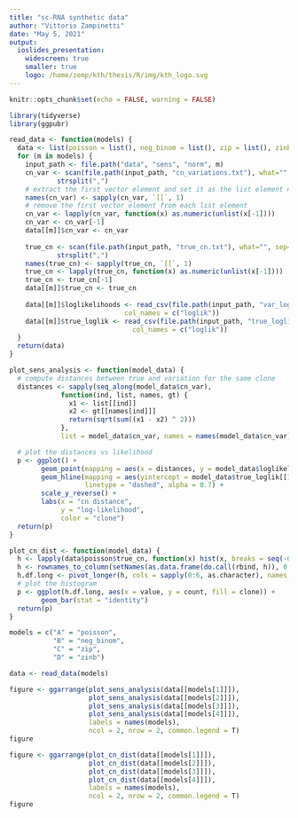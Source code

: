 ```yaml
---
title: "sc-RNA synthetic data"
author: "Vittorio Zampinetti"
date: "May 5, 2021"
output: 
  ioslides_presentation:
    widescreen: true
    smaller: true
    logo: /home/zemp/kth/thesis/R/img/kth_logo.svg
---
```


```r
knitr::opts_chunk$set(echo = FALSE, warning = FALSE)
```

```r
library(tidyverse)
library(ggpubr)
```

```r
read_data <- function(models) {
  data <- list(poisson = list(), neg_binom = list(), zip = list(), zinb = list())
  for (m in models) {
    input_path <- file.path("data", "sens", "norm", m)
    cn_var <- scan(file.path(input_path, "cn_variations.txt"), what="", sep="\n") %>%
            strsplit(",")
    # extract the first vector element and set it as the list element name
    names(cn_var) <- sapply(cn_var, `[[`, 1)
    # remove the first vector element from each list element
    cn_var <- lapply(cn_var, function(x) as.numeric(unlist(x[-1])))
    cn_var <- cn_var[-1]
    data[[m]]$cn_var <- cn_var
    
    true_cn <- scan(file.path(input_path, "true_cn.txt"), what="", sep="\n") %>%
            strsplit(",")
    names(true_cn) <- sapply(true_cn, `[[`, 1)
    true_cn <- lapply(true_cn, function(x) as.numeric(unlist(x[-1])))
    true_cn <- true_cn[-1]
    data[[m]]$true_cn <- true_cn
    
    data[[m]]$loglikelihoods <- read_csv(file.path(input_path, "var_loglik.txt"), 
                             col_names = c("loglik"))
    data[[m]]$true_loglik <- read_csv(file.path(input_path, "true_loglik.txt"), 
                               col_names = c("loglik"))
  }
  return(data)
}

plot_sens_analysis <- function(model_data) {
  # compute distances between true and variation for the same clone
  distances <- sapply(seq_along(model_data$cn_var),
             function(ind, list, names, gt) {
               x1 <- list[[ind]]
               x2 <- gt[[names[ind]]]
               return(sqrt(sum((x1 - x2) ^ 2)))
             },
             list = model_data$cn_var, names = names(model_data$cn_var), gt = model_data$true_cn)

  # plot the distances vs likelihood
  p <- ggplot() +
        geom_point(mapping = aes(x = distances, y = model_data$loglikelihoods[[1]], color = names(model_data$cn_var))) +
        geom_hline(mapping = aes(yintercept = model_data$true_loglik[[1]], color = "True CN"),
                   linetype = "dashed", alpha = 0.7) +
        scale_y_reverse() +
        labs(x = "cn distance",
             y = "log-likelihood",
             color = "clone")
  return(p)
}

plot_cn_dist <- function(model_data) {
  h <- lapply(data$poisson$true_cn, function(x) hist(x, breaks = seq(-0.5, 6.5, by = 1), plot = FALSE)$counts)
  h <- rownames_to_column(setNames(as.data.frame(do.call(rbind, h)), 0:6), "clone")
  h.df.long <- pivot_longer(h, cols = sapply(0:6, as.character), names_to = "value", values_to = "count")
  # plot the histogram
  p <- ggplot(h.df.long, aes(x = value, y = count, fill = clone)) +
        geom_bar(stat = "identity")
  return(p)
}
```

```r
models = c("A" = "poisson",
           "B" = "neg_binom",
           "C" = "zip",
           "D" = "zinb")

data <- read_data(models)
```

```r

figure <- ggarrange(plot_sens_analysis(data[[models[1]]]),
                    plot_sens_analysis(data[[models[2]]]),
                    plot_sens_analysis(data[[models[3]]]),
                    plot_sens_analysis(data[[models[4]]]),
                    labels = names(models),
                    ncol = 2, nrow = 2, common.legend = T)
figure
```

```r

figure <- ggarrange(plot_cn_dist(data[[models[1]]]),
                    plot_cn_dist(data[[models[2]]]),
                    plot_cn_dist(data[[models[3]]]),
                    plot_cn_dist(data[[models[4]]]),
                    labels = names(models),
                    ncol = 2, nrow = 2, common.legend = T)
figure
```
